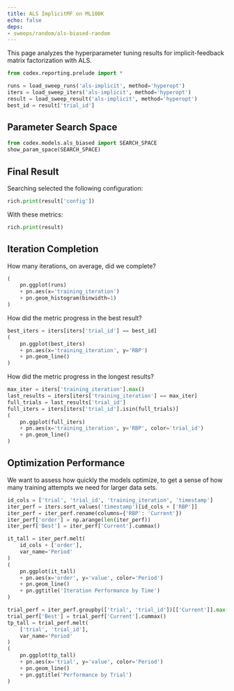 ```yaml
---
title: ALS ImplicitMF on ML100K
echo: false
deps:
- sweeps/random/als-biased-random
---
```


This page analyzes the hyperparameter tuning results for implicit-feedback
matrix factorization with ALS.

```python
from codex.reporting.prelude import *
```

```python
runs = load_sweep_runs('als-implicit', method='hyperopt')
iters = load_sweep_iters('als-implicit', method='hyperopt')
result = load_sweep_result('als-implicit', method='hyperopt')
best_id = result['trial_id']
```

## Parameter Search Space

```python
from codex.models.als_biased import SEARCH_SPACE
show_param_space(SEARCH_SPACE)
```

## Final Result

Searching selected the following configuration:

```python
rich.print(result['config'])
```

With these metrics:

```python
rich.print(result)
```

## Iteration Completion

How many iterations, on average, did we complete?

```python
(
    pn.ggplot(runs)
    + pn.aes(x='training_iteration')
    + pn.geom_histogram(binwidth=1)
)
```

How did the metric progress in the best result?

```python
best_iters = iters[iters['trial_id'] == best_id]
(
    pn.ggplot(best_iters)
    + pn.aes(x='training_iteration', y='RBP')
    + pn.geom_line()
)
```

How did the metric progress in the longest results?

```python
max_iter = iters['training_iteration'].max()
last_results = iters[iters['training_iteration'] == max_iter]
full_trials = last_results['trial_id']
full_iters = iters[iters['trial_id'].isin(full_trials)]
(
    pn.ggplot(full_iters)
    + pn.aes(x='training_iteration', y='RBP', color='trial_id')
    + pn.geom_line()
)
```

## Optimization Performance

We want to assess how quickly the models optimize, to get a sense of how many
training attempts we need for larger data sets.

```python
id_cols = ['trial', 'trial_id', 'training_iteration', 'timestamp']
iter_perf = iters.sort_values('timestamp')[id_cols + ['RBP']]
iter_perf = iter_perf.rename(columns={'RBP': 'Current'})
iter_perf['order'] = np.arange(len(iter_perf))
iter_perf['Best'] = iter_perf['Current'].cummax()
```


```python
it_tall = iter_perf.melt(
    id_cols + ['order'],
    var_name='Period'
)
(
    pn.ggplot(it_tall)
    + pn.aes(x='order', y='value', color='Period')
    + pn.geom_line()
    + pn.ggtitle('Iteration Performance by Time')
)
```


```python
trial_perf = iter_perf.groupby(['trial', 'trial_id'])[['Current']].max().reset_index().sort_values('trial')
trial_perf['Best'] = trial_perf['Current'].cummax()
tp_tall = trial_perf.melt(
    ['trial', 'trial_id'],
    var_name='Period'
)
(
    pn.ggplot(tp_tall)
    + pn.aes(x='trial', y='value', color='Period')
    + pn.geom_line()
    + pn.ggtitle('Performance by Trial')
)
```
